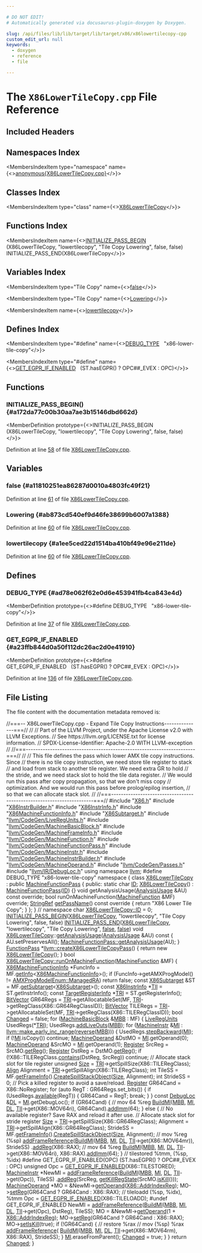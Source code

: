 ```yaml
---

# DO NOT EDIT!
# Automatically generated via docusaurus-plugin-doxygen by Doxygen.

slug: /api/files/lib/lib/target/lib/target/x86/x86lowertilecopy-cpp
custom_edit_url: null
keywords:
  - doxygen
  - reference
  - file

---
```





# The `X86LowerTileCopy.cpp` File Reference

<DoxygenPage pluginConfig={pluginConfig}>



## Included Headers

<IncludesList>
<IncludesListItem
  filePath="X86.h"
  permalink="/docs/api/files/lib/lib/target/lib/target/x86/x86-h"
  isLocal="true" />
<IncludesListItem
  filePath="X86InstrBuilder.h"
  permalink="/docs/api/files/lib/lib/target/lib/target/x86/x86instrbuilder-h"
  isLocal="true" />
<IncludesListItem
  filePath="X86InstrInfo.h"
  permalink="/docs/api/files/lib/lib/target/lib/target/x86/x86instrinfo-h"
  isLocal="true" />
<IncludesListItem
  filePath="X86MachineFunctionInfo.h"
  permalink="/docs/api/files/lib/lib/target/lib/target/x86/x86machinefunctioninfo-h"
  isLocal="true" />
<IncludesListItem
  filePath="X86Subtarget.h"
  permalink="/docs/api/files/lib/lib/target/lib/target/x86/x86subtarget-h"
  isLocal="true" />
<IncludesListItem
  filePath="llvm/CodeGen/LiveRegUnits.h"
  permalink="/docs/api/files/include/include/llvm/include/llvm/codegen/liveregunits-h"
  isLocal="true" />
<IncludesListItem
  filePath="llvm/CodeGen/MachineBasicBlock.h"
  permalink="/docs/api/files/include/include/llvm/include/llvm/codegen/machinebasicblock-h"
  isLocal="true" />
<IncludesListItem
  filePath="llvm/CodeGen/MachineFrameInfo.h"
  permalink="/docs/api/files/include/include/llvm/include/llvm/codegen/machineframeinfo-h"
  isLocal="true" />
<IncludesListItem
  filePath="llvm/CodeGen/MachineFunction.h"
  permalink="/docs/api/files/include/include/llvm/include/llvm/codegen/machinefunction-h"
  isLocal="true" />
<IncludesListItem
  filePath="llvm/CodeGen/MachineFunctionPass.h"
  permalink="/docs/api/files/include/include/llvm/include/llvm/codegen/machinefunctionpass-h"
  isLocal="true" />
<IncludesListItem
  filePath="llvm/CodeGen/MachineInstr.h"
  permalink="/docs/api/files/include/include/llvm/include/llvm/codegen/machineinstr-h"
  isLocal="true" />
<IncludesListItem
  filePath="llvm/CodeGen/MachineInstrBuilder.h"
  permalink="/docs/api/files/include/include/llvm/include/llvm/codegen/machineinstrbuilder-h"
  isLocal="true" />
<IncludesListItem
  filePath="llvm/CodeGen/MachineOperand.h"
  permalink="/docs/api/files/include/include/llvm/include/llvm/codegen/machineoperand-h"
  isLocal="true" />
<IncludesListItem
  filePath="llvm/CodeGen/Passes.h"
  permalink="/docs/api/files/include/include/llvm/include/llvm/codegen/passes-h"
  isLocal="true" />
<IncludesListItem
  filePath="llvm/IR/DebugLoc.h"
  permalink="/docs/api/files/include/include/llvm/include/llvm/ir/debugloc-h"
  isLocal="true" />
</IncludesList>

## Namespaces Index

<MembersIndex>

<MembersIndexItem
  type="namespace"
  name={<><a href="/docs/api/namespaces/anonymous-x86lowertilecopy-cpp-">anonymous&#123;X86LowerTileCopy.cpp&#125;</a></>}>
</MembersIndexItem>

</MembersIndex>

## Classes Index

<MembersIndex>

<MembersIndexItem
  type="class"
  name={<><a href="/docs/api/classes/anonymous-namespace-x86lowertilecopy-cpp-/x86lowertilecopy">X86LowerTileCopy</a></>}>
</MembersIndexItem>

</MembersIndex>

## Functions Index

<MembersIndex>

<MembersIndexItem
  name={<><a href="#a172da77c00b30aa7ae3b15146dbd662d">INITIALIZE&#95;PASS&#95;BEGIN</a> (X86LowerTileCopy, &quot;lowertilecopy&quot;, &quot;Tile Copy Lowering&quot;, false, false) INITIALIZE&#95;PASS&#95;END(X86LowerTileCopy</>}>
</MembersIndexItem>

</MembersIndex>

## Variables Index

<MembersIndex>

<MembersIndexItem
  type="Tile Copy"
  name={<><a href="#a11810251ea86287d0010a4803fc49f21">false</a></>}>
</MembersIndexItem>

<MembersIndexItem
  type="Tile Copy"
  name={<><a href="#ab873cd540ef9d46fe38699b6007a1388">Lowering</a></>}>
</MembersIndexItem>

<MembersIndexItem
  name={<><a href="#a1ee5ced22d1514ba410bf49e96e211de">lowertilecopy</a></>}>
</MembersIndexItem>

</MembersIndex>

## Defines Index

<MembersIndex>

<MembersIndexItem
  type="#define"
  name={<><a href="#ad78e062f62e0d6e453941fb4ca843e4d">DEBUG&#95;TYPE</a>&nbsp;&nbsp;&nbsp;&quot;x86-lower-tile-copy&quot;</>}>
</MembersIndexItem>

<MembersIndexItem
  type="#define"
  name={<><a href="#a23ffb844d0a50f112dc26ac2d0e41910">GET&#95;EGPR&#95;IF&#95;ENABLED</a>&nbsp;&nbsp;&nbsp;(ST.hasEGPR() ? OPC##&#95;EVEX : OPC)</>}>
</MembersIndexItem>

</MembersIndex>


<SectionDefinition>

## Functions

### INITIALIZE&#95;PASS&#95;BEGIN() {#a172da77c00b30aa7ae3b15146dbd662d}

<MemberDefinition
  prototype={<>INITIALIZE&#95;PASS&#95;BEGIN (X86LowerTileCopy, &quot;lowertilecopy&quot;, &quot;Tile Copy Lowering&quot;, false, false)</>}>

Definition at line <a href="#l00058">58</a> of file <a href="/docs/api/files/lib/lib/target/lib/target/x86/x86lowertilecopy-cpp">X86LowerTileCopy.cpp</a>.
</MemberDefinition>

</SectionDefinition>

<SectionDefinition>

## Variables

### false {#a11810251ea86287d0010a4803fc49f21}

<MemberDefinition
  prototype="Tile Copy false">

Definition at line <a href="#l00061">61</a> of file <a href="/docs/api/files/lib/lib/target/lib/target/x86/x86lowertilecopy-cpp">X86LowerTileCopy.cpp</a>.
</MemberDefinition>

### Lowering {#ab873cd540ef9d46fe38699b6007a1388}

<MemberDefinition
  prototype="Tile Copy Lowering">

Definition at line <a href="#l00060">60</a> of file <a href="/docs/api/files/lib/lib/target/lib/target/x86/x86lowertilecopy-cpp">X86LowerTileCopy.cpp</a>.
</MemberDefinition>

### lowertilecopy {#a1ee5ced22d1514ba410bf49e96e211de}

<MemberDefinition
  prototype="lowertilecopy">

Definition at line <a href="#l00060">60</a> of file <a href="/docs/api/files/lib/lib/target/lib/target/x86/x86lowertilecopy-cpp">X86LowerTileCopy.cpp</a>.
</MemberDefinition>

</SectionDefinition>

<SectionDefinition>

## Defines

### DEBUG&#95;TYPE {#ad78e062f62e0d6e453941fb4ca843e4d}

<MemberDefinition
  prototype={<>#define DEBUG&#95;TYPE&nbsp;&nbsp;&nbsp;&quot;x86-lower-tile-copy&quot;</>}>

Definition at line <a href="#l00037">37</a> of file <a href="/docs/api/files/lib/lib/target/lib/target/x86/x86lowertilecopy-cpp">X86LowerTileCopy.cpp</a>.
</MemberDefinition>

### GET&#95;EGPR&#95;IF&#95;ENABLED {#a23ffb844d0a50f112dc26ac2d0e41910}

<MemberDefinition
  prototype={<>#define GET&#95;EGPR&#95;IF&#95;ENABLED&nbsp;&nbsp;&nbsp;(ST.hasEGPR() ? OPC##&#95;EVEX : OPC)</>}>

Definition at line <a href="#l00136">136</a> of file <a href="/docs/api/files/lib/lib/target/lib/target/x86/x86lowertilecopy-cpp">X86LowerTileCopy.cpp</a>.
</MemberDefinition>

</SectionDefinition>

## File Listing

The file content with the documentation metadata removed is:

<ProgramListing>

<Link id="l00001" /><CodeLine lineNumber="1"><span class="doxyHighlightComment">//===-- X86LowerTileCopy.cpp - Expand Tile Copy Instructions---------------===//</span></CodeLine>
<Link id="l00002" /><CodeLine lineNumber="2"><span class="doxyHighlightComment">//</span></CodeLine>
<Link id="l00003" /><CodeLine lineNumber="3"><span class="doxyHighlightComment">// Part of the LLVM Project, under the Apache License v2.0 with LLVM Exceptions.</span></CodeLine>
<Link id="l00004" /><CodeLine lineNumber="4"><span class="doxyHighlightComment">// See https://llvm.org/LICENSE.txt for license information.</span></CodeLine>
<Link id="l00005" /><CodeLine lineNumber="5"><span class="doxyHighlightComment">// SPDX-License-Identifier: Apache-2.0 WITH LLVM-exception</span></CodeLine>
<Link id="l00006" /><CodeLine lineNumber="6"><span class="doxyHighlightComment">//</span></CodeLine>
<Link id="l00007" /><CodeLine lineNumber="7"><span class="doxyHighlightComment">//===----------------------------------------------------------------------===//</span></CodeLine>
<Link id="l00008" /><CodeLine lineNumber="8"><span class="doxyHighlightComment">//</span></CodeLine>
<Link id="l00009" /><CodeLine lineNumber="9"><span class="doxyHighlightComment">// This file defines the pass which lower AMX tile copy instructions. Since</span></CodeLine>
<Link id="l00010" /><CodeLine lineNumber="10"><span class="doxyHighlightComment">// there is no tile copy instruction, we need store tile register to stack</span></CodeLine>
<Link id="l00011" /><CodeLine lineNumber="11"><span class="doxyHighlightComment">// and load from stack to another tile register. We need extra GR to hold</span></CodeLine>
<Link id="l00012" /><CodeLine lineNumber="12"><span class="doxyHighlightComment">// the stride, and we need stack slot to hold the tile data register.</span></CodeLine>
<Link id="l00013" /><CodeLine lineNumber="13"><span class="doxyHighlightComment">// We would run this pass after copy propagation, so that we don&#39;t miss copy</span></CodeLine>
<Link id="l00014" /><CodeLine lineNumber="14"><span class="doxyHighlightComment">// optimization. And we would run this pass before prolog/epilog insertion,</span></CodeLine>
<Link id="l00015" /><CodeLine lineNumber="15"><span class="doxyHighlightComment">// so that we can allocate stack slot.</span></CodeLine>
<Link id="l00016" /><CodeLine lineNumber="16"><span class="doxyHighlightComment">//</span></CodeLine>
<Link id="l00017" /><CodeLine lineNumber="17"><span class="doxyHighlightComment">//===----------------------------------------------------------------------===//</span></CodeLine>
<Link id="l00018" /><CodeLine lineNumber="18"></CodeLine>
<Link id="l00019" /><CodeLine lineNumber="19"><span class="doxyHighlightPreprocessor">#include &quot;<a href="/docs/api/files/lib/lib/target/lib/target/x86/x86-h">X86.h</a>&quot;</span></CodeLine>
<Link id="l00020" /><CodeLine lineNumber="20"><span class="doxyHighlightPreprocessor">#include &quot;<a href="/docs/api/files/lib/lib/target/lib/target/x86/x86instrbuilder-h">X86InstrBuilder.h</a>&quot;</span></CodeLine>
<Link id="l00021" /><CodeLine lineNumber="21"><span class="doxyHighlightPreprocessor">#include &quot;<a href="/docs/api/files/lib/lib/target/lib/target/x86/x86instrinfo-h">X86InstrInfo.h</a>&quot;</span></CodeLine>
<Link id="l00022" /><CodeLine lineNumber="22"><span class="doxyHighlightPreprocessor">#include &quot;<a href="/docs/api/files/lib/lib/target/lib/target/x86/x86machinefunctioninfo-h">X86MachineFunctionInfo.h</a>&quot;</span></CodeLine>
<Link id="l00023" /><CodeLine lineNumber="23"><span class="doxyHighlightPreprocessor">#include &quot;<a href="/docs/api/files/lib/lib/target/lib/target/x86/x86subtarget-h">X86Subtarget.h</a>&quot;</span></CodeLine>
<Link id="l00024" /><CodeLine lineNumber="24"><span class="doxyHighlightPreprocessor">#include &quot;<a href="/docs/api/files/include/include/llvm/include/llvm/codegen/liveregunits-h">llvm/CodeGen/LiveRegUnits.h</a>&quot;</span></CodeLine>
<Link id="l00025" /><CodeLine lineNumber="25"><span class="doxyHighlightPreprocessor">#include &quot;<a href="/docs/api/files/include/include/llvm/include/llvm/codegen/machinebasicblock-h">llvm/CodeGen/MachineBasicBlock.h</a>&quot;</span></CodeLine>
<Link id="l00026" /><CodeLine lineNumber="26"><span class="doxyHighlightPreprocessor">#include &quot;<a href="/docs/api/files/include/include/llvm/include/llvm/codegen/machineframeinfo-h">llvm/CodeGen/MachineFrameInfo.h</a>&quot;</span></CodeLine>
<Link id="l00027" /><CodeLine lineNumber="27"><span class="doxyHighlightPreprocessor">#include &quot;<a href="/docs/api/files/include/include/llvm/include/llvm/codegen/machinefunction-h">llvm/CodeGen/MachineFunction.h</a>&quot;</span></CodeLine>
<Link id="l00028" /><CodeLine lineNumber="28"><span class="doxyHighlightPreprocessor">#include &quot;<a href="/docs/api/files/include/include/llvm/include/llvm/codegen/machinefunctionpass-h">llvm/CodeGen/MachineFunctionPass.h</a>&quot;</span></CodeLine>
<Link id="l00029" /><CodeLine lineNumber="29"><span class="doxyHighlightPreprocessor">#include &quot;<a href="/docs/api/files/include/include/llvm/include/llvm/codegen/machineinstr-h">llvm/CodeGen/MachineInstr.h</a>&quot;</span></CodeLine>
<Link id="l00030" /><CodeLine lineNumber="30"><span class="doxyHighlightPreprocessor">#include &quot;<a href="/docs/api/files/include/include/llvm/include/llvm/codegen/machineinstrbuilder-h">llvm/CodeGen/MachineInstrBuilder.h</a>&quot;</span></CodeLine>
<Link id="l00031" /><CodeLine lineNumber="31"><span class="doxyHighlightPreprocessor">#include &quot;<a href="/docs/api/files/include/include/llvm/include/llvm/codegen/machineoperand-h">llvm/CodeGen/MachineOperand.h</a>&quot;</span></CodeLine>
<Link id="l00032" /><CodeLine lineNumber="32"><span class="doxyHighlightPreprocessor">#include &quot;<a href="/docs/api/files/include/include/llvm/include/llvm/codegen/passes-h">llvm/CodeGen/Passes.h</a>&quot;</span></CodeLine>
<Link id="l00033" /><CodeLine lineNumber="33"><span class="doxyHighlightPreprocessor">#include &quot;<a href="/docs/api/files/include/include/llvm/include/llvm/ir/debugloc-h">llvm/IR/DebugLoc.h</a>&quot;</span></CodeLine>
<Link id="l00034" /><CodeLine lineNumber="34"></CodeLine>
<Link id="l00035" /><CodeLine lineNumber="35"><span class="doxyHighlightKeyword">using namespace </span><span class="doxyHighlight"><a href="/docs/api/namespaces/llvm">llvm</a>;</span></CodeLine>
<Link id="l00036" /><CodeLine lineNumber="36"></CodeLine>
<Link id="l00037" /><CodeLine lineNumber="37" lineLink="#ad78e062f62e0d6e453941fb4ca843e4d"><span class="doxyHighlightPreprocessor">#define DEBUG&#95;TYPE &quot;x86-lower-tile-copy&quot;</span></CodeLine>
<Link id="l00038" /><CodeLine lineNumber="38"></CodeLine>
<Link id="l00039" /><CodeLine lineNumber="39" lineLink="/docs/api/namespaces/anonymous-x86lowertilecopy-cpp-"><span class="doxyHighlightKeyword">namespace </span><span class="doxyHighlight">&#123;</span></CodeLine>
<Link id="l00040" /><CodeLine lineNumber="40"></CodeLine>
<Link id="l00041" /><CodeLine lineNumber="41" lineLink="/docs/api/classes/anonymous-namespace-x86lowertilecopy-cpp-/x86lowertilecopy"><span class="doxyHighlightKeyword">class </span><span class="doxyHighlight"><a href="/docs/api/classes/anonymous-namespace-x86lowertilecopy-cpp-/x86lowertilecopy/#ad6296395792ffa4490ee7ae3553a765a">X86LowerTileCopy</a> : </span><span class="doxyHighlightKeyword">public</span><span class="doxyHighlight"> <a href="/docs/api/classes/llvm/machinefunctionpass/#a29c81d2386f4a727c6d33413807530c8">MachineFunctionPass</a> &#123;</span></CodeLine>
<Link id="l00042" /><CodeLine lineNumber="42"><span class="doxyHighlightKeyword">public</span><span class="doxyHighlight">:</span></CodeLine>
<Link id="l00043" /><CodeLine lineNumber="43" lineLink="/docs/api/classes/anonymous-namespace-x86lowertilecopy-cpp-/x86lowertilecopy/#af3ae08c2e8ba691504434585b34a1cbf"><span class="doxyHighlight">  </span><span class="doxyHighlightKeyword">static</span><span class="doxyHighlight"> </span><span class="doxyHighlightKeywordType">char</span><span class="doxyHighlight"> <a href="/docs/api/classes/anonymous-namespace-x86lowertilecopy-cpp-/x86lowertilecopy/#af3ae08c2e8ba691504434585b34a1cbf">ID</a>;</span></CodeLine>
<Link id="l00044" /><CodeLine lineNumber="44"></CodeLine>
<Link id="l00045" /><CodeLine lineNumber="45" lineLink="/docs/api/classes/anonymous-namespace-x86lowertilecopy-cpp-/x86lowertilecopy/#ad6296395792ffa4490ee7ae3553a765a"><span class="doxyHighlight">  <a href="/docs/api/classes/anonymous-namespace-x86lowertilecopy-cpp-/x86lowertilecopy/#ad6296395792ffa4490ee7ae3553a765a">X86LowerTileCopy</a>() : <a href="/docs/api/classes/llvm/machinefunctionpass/#a29c81d2386f4a727c6d33413807530c8">MachineFunctionPass</a>(<a href="/docs/api/classes/anonymous-namespace-x86lowertilecopy-cpp-/x86lowertilecopy/#af3ae08c2e8ba691504434585b34a1cbf">ID</a>) &#123;&#125;</span></CodeLine>
<Link id="l00046" /><CodeLine lineNumber="46"></CodeLine>
<Link id="l00047" /><CodeLine lineNumber="47"><span class="doxyHighlight">  </span><span class="doxyHighlightKeywordType">void</span><span class="doxyHighlight"> getAnalysisUsage(<a href="/docs/api/classes/llvm/analysisusage">AnalysisUsage</a> &amp;AU) </span><span class="doxyHighlightKeyword">const override</span><span class="doxyHighlight">;</span></CodeLine>
<Link id="l00048" /><CodeLine lineNumber="48"></CodeLine>
<Link id="l00049" /><CodeLine lineNumber="49"><span class="doxyHighlight">  </span><span class="doxyHighlightKeywordType">bool</span><span class="doxyHighlight"> runOnMachineFunction(<a href="/docs/api/classes/llvm/machinefunction">MachineFunction</a> &amp;MF) </span><span class="doxyHighlightKeyword">override</span><span class="doxyHighlight">;</span></CodeLine>
<Link id="l00050" /><CodeLine lineNumber="50"></CodeLine>
<Link id="l00051" /><CodeLine lineNumber="51" lineLink="/docs/api/classes/anonymous-namespace-x86lowertilecopy-cpp-/x86lowertilecopy/#a48d188885e8dabf598836e96c82ba81b"><span class="doxyHighlight">  <a href="/docs/api/classes/llvm/stringref">StringRef</a> <a href="/docs/api/classes/anonymous-namespace-x86lowertilecopy-cpp-/x86lowertilecopy/#a48d188885e8dabf598836e96c82ba81b">getPassName</a>()</span><span class="doxyHighlightKeyword"> const override </span><span class="doxyHighlight">&#123; </span><span class="doxyHighlightKeywordFlow">return</span><span class="doxyHighlight"> </span><span class="doxyHighlightStringLiteral">&quot;X86 Lower Tile Copy&quot;</span><span class="doxyHighlight">; &#125;</span></CodeLine>
<Link id="l00052" /><CodeLine lineNumber="52"><span class="doxyHighlight">&#125;;</span></CodeLine>
<Link id="l00053" /><CodeLine lineNumber="53"></CodeLine>
<Link id="l00054" /><CodeLine lineNumber="54"><span class="doxyHighlight">&#125; </span><span class="doxyHighlightComment">// namespace</span></CodeLine>
<Link id="l00055" /><CodeLine lineNumber="55"></CodeLine>
<Link id="l00056" /><CodeLine lineNumber="56"><span class="doxyHighlightKeywordType">char</span><span class="doxyHighlight"> <a href="/docs/api/classes/anonymous-namespace-x86lowertilecopy-cpp-/x86lowertilecopy/#af3ae08c2e8ba691504434585b34a1cbf">X86LowerTileCopy::ID</a> = 0;</span></CodeLine>
<Link id="l00057" /><CodeLine lineNumber="57"></CodeLine>
<Link id="l00058" /><CodeLine lineNumber="58" lineLink="#a172da77c00b30aa7ae3b15146dbd662d"><span class="doxyHighlight"><a href="/docs/api/files/include/include/llvm/passsupport-h/#aaa970fc931c1c63037a8182e028d04b1">INITIALIZE&#95;PASS&#95;BEGIN</a>(<a href="/docs/api/classes/anonymous-namespace-x86lowertilecopy-cpp-/x86lowertilecopy/#ad6296395792ffa4490ee7ae3553a765a">X86LowerTileCopy</a>, </span><span class="doxyHighlightStringLiteral">&quot;lowertilecopy&quot;</span><span class="doxyHighlight">, </span><span class="doxyHighlightStringLiteral">&quot;Tile Copy Lowering&quot;</span><span class="doxyHighlight">,</span></CodeLine>
<Link id="l00059" /><CodeLine lineNumber="59"><span class="doxyHighlight">                      </span><span class="doxyHighlightKeyword">false</span><span class="doxyHighlight">, </span><span class="doxyHighlightKeyword">false</span><span class="doxyHighlight">)</span></CodeLine>
<Link id="l00060" /><CodeLine lineNumber="60" lineLink="#ab873cd540ef9d46fe38699b6007a1388"><span class="doxyHighlight"><a href="/docs/api/files/include/include/llvm/passsupport-h/#a74ce8276b89067e806f67c45a6d92575">INITIALIZE&#95;PASS&#95;END</a>(<a href="/docs/api/classes/anonymous-namespace-x86lowertilecopy-cpp-/x86lowertilecopy/#ad6296395792ffa4490ee7ae3553a765a">X86LowerTileCopy</a>, </span><span class="doxyHighlightStringLiteral">&quot;lowertilecopy&quot;</span><span class="doxyHighlight">, </span><span class="doxyHighlightStringLiteral">&quot;Tile Copy Lowering&quot;</span><span class="doxyHighlight">,</span></CodeLine>
<Link id="l00061" /><CodeLine lineNumber="61" lineLink="#a11810251ea86287d0010a4803fc49f21"><span class="doxyHighlight">                    <a href="/docs/api/namespaces/false">false</a>, <a href="/docs/api/namespaces/false">false</a>)</span></CodeLine>
<Link id="l00062" /><CodeLine lineNumber="62"></CodeLine>
<Link id="l00063" /><CodeLine lineNumber="63" lineLink="/docs/api/classes/anonymous-namespace-x86lowertilecopy-cpp-/x86lowertilecopy/#a0802d11ec94d12e6d744521d675f6c98"><span class="doxyHighlightKeywordType">void</span><span class="doxyHighlight"> <a href="/docs/api/classes/anonymous-namespace-x86lowertilecopy-cpp-/x86lowertilecopy/#ad6296395792ffa4490ee7ae3553a765a">X86LowerTileCopy</a>::<a href="/docs/api/classes/anonymous-namespace-x86lowertilecopy-cpp-/x86lowertilecopy/#a0802d11ec94d12e6d744521d675f6c98">getAnalysisUsage</a>(<a href="/docs/api/classes/llvm/analysisusage">AnalysisUsage</a> &amp;AU)</span><span class="doxyHighlightKeyword"> const </span><span class="doxyHighlight">&#123;</span></CodeLine>
<Link id="l00064" /><CodeLine lineNumber="64"><span class="doxyHighlight">  AU.setPreservesAll();</span></CodeLine>
<Link id="l00065" /><CodeLine lineNumber="65"><span class="doxyHighlight">  <a href="/docs/api/classes/llvm/machinefunctionpass/#a864fd57b4304ef933b3281d0ef85a88e">MachineFunctionPass::getAnalysisUsage</a>(AU);</span></CodeLine>
<Link id="l00066" /><CodeLine lineNumber="66"><span class="doxyHighlight">&#125;</span></CodeLine>
<Link id="l00067" /><CodeLine lineNumber="67"></CodeLine>
<Link id="l00068" /><CodeLine lineNumber="68" lineLink="/docs/api/namespaces/llvm/#a626043415dcbf36addd46cbe04319ef7"><span class="doxyHighlight"><a href="/docs/api/classes/llvm/functionpass">FunctionPass</a> &#42;<a href="/docs/api/namespaces/llvm/#a626043415dcbf36addd46cbe04319ef7">llvm::createX86LowerTileCopyPass</a>() &#123;</span></CodeLine>
<Link id="l00069" /><CodeLine lineNumber="69"><span class="doxyHighlight">  </span><span class="doxyHighlightKeywordFlow">return</span><span class="doxyHighlight"> </span><span class="doxyHighlightKeyword">new</span><span class="doxyHighlight"> <a href="/docs/api/classes/anonymous-namespace-x86lowertilecopy-cpp-/x86lowertilecopy/#ad6296395792ffa4490ee7ae3553a765a">X86LowerTileCopy</a>();</span></CodeLine>
<Link id="l00070" /><CodeLine lineNumber="70"><span class="doxyHighlight">&#125;</span></CodeLine>
<Link id="l00071" /><CodeLine lineNumber="71"></CodeLine>
<Link id="l00072" /><CodeLine lineNumber="72" lineLink="/docs/api/classes/anonymous-namespace-x86lowertilecopy-cpp-/x86lowertilecopy/#aa17be634e24513ab263db157b226268b"><span class="doxyHighlightKeywordType">bool</span><span class="doxyHighlight"> <a href="/docs/api/classes/anonymous-namespace-x86lowertilecopy-cpp-/x86lowertilecopy/#aa17be634e24513ab263db157b226268b">X86LowerTileCopy::runOnMachineFunction</a>(<a href="/docs/api/classes/llvm/machinefunction">MachineFunction</a> &amp;MF) &#123;</span></CodeLine>
<Link id="l00073" /><CodeLine lineNumber="73"><span class="doxyHighlight">  <a href="/docs/api/classes/llvm/x86machinefunctioninfo">X86MachineFunctionInfo</a> &#42;FuncInfo = MF.<a href="/docs/api/classes/llvm/machinefunction/#ab7feae1932b436c8630e247166ec42b7">getInfo</a>&lt;<a href="/docs/api/classes/llvm/x86machinefunctioninfo">X86MachineFunctionInfo</a>&gt;();</span></CodeLine>
<Link id="l00074" /><CodeLine lineNumber="74"><span class="doxyHighlight">  </span><span class="doxyHighlightKeywordFlow">if</span><span class="doxyHighlight"> (FuncInfo-&gt;getAMXProgModel() != <a href="/docs/api/namespaces/llvm/#a7a24c2247bd546fc56e2de6cfd04a3d7aa92628f81845096d30f91faafc41c043">AMXProgModelEnum::ManagedRA</a>)</span></CodeLine>
<Link id="l00075" /><CodeLine lineNumber="75"><span class="doxyHighlight">    </span><span class="doxyHighlightKeywordFlow">return</span><span class="doxyHighlight"> </span><span class="doxyHighlightKeyword">false</span><span class="doxyHighlight">;</span></CodeLine>
<Link id="l00076" /><CodeLine lineNumber="76"></CodeLine>
<Link id="l00077" /><CodeLine lineNumber="77"><span class="doxyHighlight">  </span><span class="doxyHighlightKeyword">const</span><span class="doxyHighlight"> <a href="/docs/api/classes/llvm/x86subtarget">X86Subtarget</a> &amp;ST = MF.<a href="/docs/api/classes/llvm/machinefunction/#a3825368aca2bc1550d173660df4da6a6">getSubtarget</a>&lt;<a href="/docs/api/classes/llvm/x86subtarget">X86Subtarget</a>&gt;();</span></CodeLine>
<Link id="l00078" /><CodeLine lineNumber="78"><span class="doxyHighlight">  </span><span class="doxyHighlightKeyword">const</span><span class="doxyHighlight"> <a href="/docs/api/classes/llvm/x86instrinfo">X86InstrInfo</a> &#42;<a href="/docs/api/files/lib/lib/target/lib/target/hexagon/hexagoncopytocombine-cpp/#a1d40004718218dbdf06b496766299101">TII</a> = ST.getInstrInfo();</span></CodeLine>
<Link id="l00079" /><CodeLine lineNumber="79"><span class="doxyHighlight">  </span><span class="doxyHighlightKeyword">const</span><span class="doxyHighlight"> <a href="/docs/api/classes/llvm/targetregisterinfo">TargetRegisterInfo</a> &#42;<a href="/docs/api/files/lib/lib/codegen/machinesink-cpp/#a0f36ed1bc17fc1aa97fe291c439a0698">TRI</a> = ST.getRegisterInfo();</span></CodeLine>
<Link id="l00080" /><CodeLine lineNumber="80"><span class="doxyHighlight">  <a href="/docs/api/classes/llvm/bitvector">BitVector</a> GR64Regs =</span></CodeLine>
<Link id="l00081" /><CodeLine lineNumber="81"><span class="doxyHighlight">      <a href="/docs/api/files/lib/lib/codegen/machinesink-cpp/#a0f36ed1bc17fc1aa97fe291c439a0698">TRI</a>-&gt;getAllocatableSet(MF, <a href="/docs/api/files/lib/lib/codegen/machinesink-cpp/#a0f36ed1bc17fc1aa97fe291c439a0698">TRI</a>-&gt;getRegClass(X86::GR64RegClassID));</span></CodeLine>
<Link id="l00082" /><CodeLine lineNumber="82"><span class="doxyHighlight">  <a href="/docs/api/classes/llvm/bitvector">BitVector</a> TILERegs =</span></CodeLine>
<Link id="l00083" /><CodeLine lineNumber="83"><span class="doxyHighlight">      <a href="/docs/api/files/lib/lib/codegen/machinesink-cpp/#a0f36ed1bc17fc1aa97fe291c439a0698">TRI</a>-&gt;getAllocatableSet(MF, <a href="/docs/api/files/lib/lib/codegen/machinesink-cpp/#a0f36ed1bc17fc1aa97fe291c439a0698">TRI</a>-&gt;getRegClass(X86::TILERegClassID));</span></CodeLine>
<Link id="l00084" /><CodeLine lineNumber="84"><span class="doxyHighlight">  </span><span class="doxyHighlightKeywordType">bool</span><span class="doxyHighlight"> <a href="/docs/api/groups/arcopt/#gaa57b1a4e6a1c79233913139635169cf1">Changed</a> = </span><span class="doxyHighlightKeyword">false</span><span class="doxyHighlight">;</span></CodeLine>
<Link id="l00085" /><CodeLine lineNumber="85"></CodeLine>
<Link id="l00086" /><CodeLine lineNumber="86"><span class="doxyHighlight">  </span><span class="doxyHighlightKeywordFlow">for</span><span class="doxyHighlight"> (<a href="/docs/api/classes/llvm/machinebasicblock">MachineBasicBlock</a> &amp;<a href="/docs/api/files/lib/lib/target/lib/target/arm/armslshardening-cpp/#a5958512eae2979bd2eb383977996a600">MBB</a> : MF) &#123;</span></CodeLine>
<Link id="l00087" /><CodeLine lineNumber="87"><span class="doxyHighlight">    <a href="/docs/api/classes/llvm/liveregunits">LiveRegUnits</a> UsedRegs(&#42;<a href="/docs/api/files/lib/lib/codegen/machinesink-cpp/#a0f36ed1bc17fc1aa97fe291c439a0698">TRI</a>);</span></CodeLine>
<Link id="l00088" /><CodeLine lineNumber="88"><span class="doxyHighlight">    UsedRegs.<a href="/docs/api/classes/llvm/liveregunits/#ab4fff7ad3de452b1b1d20de5afd986a3">addLiveOuts</a>(<a href="/docs/api/files/lib/lib/target/lib/target/arm/armslshardening-cpp/#a5958512eae2979bd2eb383977996a600">MBB</a>);</span></CodeLine>
<Link id="l00089" /><CodeLine lineNumber="89"><span class="doxyHighlight">    </span><span class="doxyHighlightKeywordFlow">for</span><span class="doxyHighlight"> (<a href="/docs/api/classes/llvm/machineinstr">MachineInstr</a> &amp;<a href="/docs/api/files/lib/lib/codegen/lib/codegen/globalisel/irtranslator-cpp/#abe44dfdea65b4f7e11e0a608ab708b76">MI</a> : <a href="/docs/api/namespaces/llvm/#a3d2cdc4a0db233678e7141c9d6ea3419">llvm::make&#95;early&#95;inc&#95;range</a>(<a href="/docs/api/namespaces/llvm/#a6b0ac1fa4f05de76413c5e0ca6334035">reverse</a>(<a href="/docs/api/files/lib/lib/target/lib/target/arm/armslshardening-cpp/#a5958512eae2979bd2eb383977996a600">MBB</a>))) &#123;</span></CodeLine>
<Link id="l00090" /><CodeLine lineNumber="90"><span class="doxyHighlight">      UsedRegs.<a href="/docs/api/classes/llvm/liveregunits/#aa5fb273566c37fdc7da88a0fec5a554c">stepBackward</a>(<a href="/docs/api/files/lib/lib/codegen/lib/codegen/globalisel/irtranslator-cpp/#abe44dfdea65b4f7e11e0a608ab708b76">MI</a>);</span></CodeLine>
<Link id="l00091" /><CodeLine lineNumber="91"><span class="doxyHighlight">      </span><span class="doxyHighlightKeywordFlow">if</span><span class="doxyHighlight"> (!<a href="/docs/api/files/lib/lib/codegen/lib/codegen/globalisel/irtranslator-cpp/#abe44dfdea65b4f7e11e0a608ab708b76">MI</a>.isCopy())</span></CodeLine>
<Link id="l00092" /><CodeLine lineNumber="92"><span class="doxyHighlight">        </span><span class="doxyHighlightKeywordFlow">continue</span><span class="doxyHighlight">;</span></CodeLine>
<Link id="l00093" /><CodeLine lineNumber="93"><span class="doxyHighlight">      <a href="/docs/api/classes/llvm/machineoperand">MachineOperand</a> &amp;DstMO = <a href="/docs/api/files/lib/lib/codegen/lib/codegen/globalisel/irtranslator-cpp/#abe44dfdea65b4f7e11e0a608ab708b76">MI</a>.getOperand(0);</span></CodeLine>
<Link id="l00094" /><CodeLine lineNumber="94"><span class="doxyHighlight">      <a href="/docs/api/classes/llvm/machineoperand">MachineOperand</a> &amp;SrcMO = <a href="/docs/api/files/lib/lib/codegen/lib/codegen/globalisel/irtranslator-cpp/#abe44dfdea65b4f7e11e0a608ab708b76">MI</a>.getOperand(1);</span></CodeLine>
<Link id="l00095" /><CodeLine lineNumber="95"><span class="doxyHighlight">      <a href="/docs/api/classes/llvm/register">Register</a> SrcReg = SrcMO.<a href="/docs/api/classes/llvm/machineoperand/#ac0035d7c1c860501c877c20e6e93297b">getReg</a>();</span></CodeLine>
<Link id="l00096" /><CodeLine lineNumber="96"><span class="doxyHighlight">      <a href="/docs/api/classes/llvm/register">Register</a> DstReg = DstMO.<a href="/docs/api/classes/llvm/machineoperand/#ac0035d7c1c860501c877c20e6e93297b">getReg</a>();</span></CodeLine>
<Link id="l00097" /><CodeLine lineNumber="97"><span class="doxyHighlight">      </span><span class="doxyHighlightKeywordFlow">if</span><span class="doxyHighlight"> (!X86::TILERegClass.<a href="/docs/api/files/lib/lib/sandboxir/value-cpp/#a34433c37334a1cde3d58cde3099257dd">contains</a>(DstReg, SrcReg))</span></CodeLine>
<Link id="l00098" /><CodeLine lineNumber="98"><span class="doxyHighlight">        </span><span class="doxyHighlightKeywordFlow">continue</span><span class="doxyHighlight">;</span></CodeLine>
<Link id="l00099" /><CodeLine lineNumber="99"></CodeLine>
<Link id="l00100" /><CodeLine lineNumber="100"><span class="doxyHighlight">      </span><span class="doxyHighlightComment">// Allocate stack slot for tile register</span></CodeLine>
<Link id="l00101" /><CodeLine lineNumber="101"><span class="doxyHighlight">      </span><span class="doxyHighlightKeywordType">unsigned</span><span class="doxyHighlight"> <a href="/docs/api/files/lib/lib/analysis/inlineorder-cpp/#a7ee6f0cb51c3b9056199e9a0001fe8c3a6f6cb72d544962fa333e2e34ce64f719">Size</a> = <a href="/docs/api/files/lib/lib/codegen/machinesink-cpp/#a0f36ed1bc17fc1aa97fe291c439a0698">TRI</a>-&gt;getSpillSize(X86::TILERegClass);</span></CodeLine>
<Link id="l00102" /><CodeLine lineNumber="102"><span class="doxyHighlight">      <a href="/docs/api/structs/llvm/align">Align</a> Alignment = <a href="/docs/api/files/lib/lib/codegen/machinesink-cpp/#a0f36ed1bc17fc1aa97fe291c439a0698">TRI</a>-&gt;getSpillAlign(X86::TILERegClass);</span></CodeLine>
<Link id="l00103" /><CodeLine lineNumber="103"><span class="doxyHighlight">      </span><span class="doxyHighlightKeywordType">int</span><span class="doxyHighlight"> TileSS = MF.<a href="/docs/api/classes/llvm/machinefunction/#a54f334a9c8ca6d105eae383ae87e4524">getFrameInfo</a>().<a href="/docs/api/classes/llvm/machineframeinfo/#a61960903871aa95a7161074c6f1eec8f">CreateSpillStackObject</a>(<a href="/docs/api/files/lib/lib/analysis/inlineorder-cpp/#a7ee6f0cb51c3b9056199e9a0001fe8c3a6f6cb72d544962fa333e2e34ce64f719">Size</a>, Alignment);</span></CodeLine>
<Link id="l00104" /><CodeLine lineNumber="104"></CodeLine>
<Link id="l00105" /><CodeLine lineNumber="105"><span class="doxyHighlight">      </span><span class="doxyHighlightKeywordType">int</span><span class="doxyHighlight"> StrideSS = 0;</span></CodeLine>
<Link id="l00106" /><CodeLine lineNumber="106"></CodeLine>
<Link id="l00107" /><CodeLine lineNumber="107"><span class="doxyHighlight">      </span><span class="doxyHighlightComment">// Pick a killed register to avoid a save/reload.</span></CodeLine>
<Link id="l00108" /><CodeLine lineNumber="108"><span class="doxyHighlight">      <a href="/docs/api/classes/llvm/register">Register</a> GR64Cand = X86::NoRegister;</span></CodeLine>
<Link id="l00109" /><CodeLine lineNumber="109"><span class="doxyHighlight">      </span><span class="doxyHighlightKeywordFlow">for</span><span class="doxyHighlight"> (</span><span class="doxyHighlightKeyword">auto</span><span class="doxyHighlight"> RegT : GR64Regs.set&#95;bits()) &#123;</span></CodeLine>
<Link id="l00110" /><CodeLine lineNumber="110"><span class="doxyHighlight">        </span><span class="doxyHighlightKeywordFlow">if</span><span class="doxyHighlight"> (UsedRegs.<a href="/docs/api/classes/llvm/liveregunits/#a3996f7c3774880bfe32422602fe34f9c">available</a>(RegT)) &#123;</span></CodeLine>
<Link id="l00111" /><CodeLine lineNumber="111"><span class="doxyHighlight">          GR64Cand = RegT;</span></CodeLine>
<Link id="l00112" /><CodeLine lineNumber="112"><span class="doxyHighlight">          </span><span class="doxyHighlightKeywordFlow">break</span><span class="doxyHighlight">;</span></CodeLine>
<Link id="l00113" /><CodeLine lineNumber="113"><span class="doxyHighlight">        &#125;</span></CodeLine>
<Link id="l00114" /><CodeLine lineNumber="114"><span class="doxyHighlight">      &#125;</span></CodeLine>
<Link id="l00115" /><CodeLine lineNumber="115"></CodeLine>
<Link id="l00116" /><CodeLine lineNumber="116"><span class="doxyHighlight">      </span><span class="doxyHighlightKeyword">const</span><span class="doxyHighlight"> <a href="/docs/api/classes/llvm/debugloc">DebugLoc</a> &amp;<a href="/docs/api/files/lib/lib/target/lib/target/arm/armslshardening-cpp/#ad467c4ab9119043f9b7750ab986be61a">DL</a> = <a href="/docs/api/files/lib/lib/codegen/lib/codegen/globalisel/irtranslator-cpp/#abe44dfdea65b4f7e11e0a608ab708b76">MI</a>.getDebugLoc();</span></CodeLine>
<Link id="l00117" /><CodeLine lineNumber="117"><span class="doxyHighlight">      </span><span class="doxyHighlightKeywordFlow">if</span><span class="doxyHighlight"> (GR64Cand) &#123;</span></CodeLine>
<Link id="l00118" /><CodeLine lineNumber="118"><span class="doxyHighlight">        </span><span class="doxyHighlightComment">// mov 64 %reg</span></CodeLine>
<Link id="l00119" /><CodeLine lineNumber="119"><span class="doxyHighlight">        <a href="/docs/api/namespaces/llvm/#a17e04afcf0c5efeb0eb6a9a45287b5e4">BuildMI</a>(<a href="/docs/api/files/lib/lib/target/lib/target/arm/armslshardening-cpp/#a5958512eae2979bd2eb383977996a600">MBB</a>, <a href="/docs/api/files/lib/lib/codegen/lib/codegen/globalisel/irtranslator-cpp/#abe44dfdea65b4f7e11e0a608ab708b76">MI</a>, <a href="/docs/api/files/lib/lib/target/lib/target/arm/armslshardening-cpp/#ad467c4ab9119043f9b7750ab986be61a">DL</a>, <a href="/docs/api/files/lib/lib/target/lib/target/hexagon/hexagoncopytocombine-cpp/#a1d40004718218dbdf06b496766299101">TII</a>-&gt;get(X86::MOV64ri), GR64Cand).<a href="/docs/api/classes/llvm/machineinstrbuilder/#a6c1f959947905135c7dd215b64957654">addImm</a>(64);</span></CodeLine>
<Link id="l00120" /><CodeLine lineNumber="120"><span class="doxyHighlight">      &#125; </span><span class="doxyHighlightKeywordFlow">else</span><span class="doxyHighlight"> &#123;</span></CodeLine>
<Link id="l00121" /><CodeLine lineNumber="121"><span class="doxyHighlight">        </span><span class="doxyHighlightComment">// No available register? Save RAX and reload it after use.</span></CodeLine>
<Link id="l00122" /><CodeLine lineNumber="122"></CodeLine>
<Link id="l00123" /><CodeLine lineNumber="123"><span class="doxyHighlight">        </span><span class="doxyHighlightComment">// Allocate stack slot for stride register</span></CodeLine>
<Link id="l00124" /><CodeLine lineNumber="124"><span class="doxyHighlight">        <a href="/docs/api/files/lib/lib/analysis/inlineorder-cpp/#a7ee6f0cb51c3b9056199e9a0001fe8c3a6f6cb72d544962fa333e2e34ce64f719">Size</a> = <a href="/docs/api/files/lib/lib/codegen/machinesink-cpp/#a0f36ed1bc17fc1aa97fe291c439a0698">TRI</a>-&gt;getSpillSize(X86::GR64RegClass);</span></CodeLine>
<Link id="l00125" /><CodeLine lineNumber="125"><span class="doxyHighlight">        Alignment = <a href="/docs/api/files/lib/lib/codegen/machinesink-cpp/#a0f36ed1bc17fc1aa97fe291c439a0698">TRI</a>-&gt;getSpillAlign(X86::GR64RegClass);</span></CodeLine>
<Link id="l00126" /><CodeLine lineNumber="126"><span class="doxyHighlight">        StrideSS = MF.<a href="/docs/api/classes/llvm/machinefunction/#a54f334a9c8ca6d105eae383ae87e4524">getFrameInfo</a>().<a href="/docs/api/classes/llvm/machineframeinfo/#a61960903871aa95a7161074c6f1eec8f">CreateSpillStackObject</a>(<a href="/docs/api/files/lib/lib/analysis/inlineorder-cpp/#a7ee6f0cb51c3b9056199e9a0001fe8c3a6f6cb72d544962fa333e2e34ce64f719">Size</a>, Alignment);</span></CodeLine>
<Link id="l00127" /><CodeLine lineNumber="127"></CodeLine>
<Link id="l00128" /><CodeLine lineNumber="128"><span class="doxyHighlight">        </span><span class="doxyHighlightComment">// mov %reg (%sp)</span></CodeLine>
<Link id="l00129" /><CodeLine lineNumber="129"><span class="doxyHighlight">        <a href="/docs/api/namespaces/llvm/#a3e8b1da7820b3f19cfb702d4312410ce">addFrameReference</a>(<a href="/docs/api/namespaces/llvm/#a17e04afcf0c5efeb0eb6a9a45287b5e4">BuildMI</a>(<a href="/docs/api/files/lib/lib/target/lib/target/arm/armslshardening-cpp/#a5958512eae2979bd2eb383977996a600">MBB</a>, <a href="/docs/api/files/lib/lib/codegen/lib/codegen/globalisel/irtranslator-cpp/#abe44dfdea65b4f7e11e0a608ab708b76">MI</a>, <a href="/docs/api/files/lib/lib/target/lib/target/arm/armslshardening-cpp/#ad467c4ab9119043f9b7750ab986be61a">DL</a>, <a href="/docs/api/files/lib/lib/target/lib/target/hexagon/hexagoncopytocombine-cpp/#a1d40004718218dbdf06b496766299101">TII</a>-&gt;get(X86::MOV64mr)),</span></CodeLine>
<Link id="l00130" /><CodeLine lineNumber="130"><span class="doxyHighlight">                          StrideSS)</span></CodeLine>
<Link id="l00131" /><CodeLine lineNumber="131"><span class="doxyHighlight">            .<a href="/docs/api/classes/llvm/machineinstrbuilder/#a927857fc69e4b4f0cde307f86f180df5">addReg</a>(X86::RAX);</span></CodeLine>
<Link id="l00132" /><CodeLine lineNumber="132"><span class="doxyHighlight">        </span><span class="doxyHighlightComment">// mov 64 %reg</span></CodeLine>
<Link id="l00133" /><CodeLine lineNumber="133"><span class="doxyHighlight">        <a href="/docs/api/namespaces/llvm/#a17e04afcf0c5efeb0eb6a9a45287b5e4">BuildMI</a>(<a href="/docs/api/files/lib/lib/target/lib/target/arm/armslshardening-cpp/#a5958512eae2979bd2eb383977996a600">MBB</a>, <a href="/docs/api/files/lib/lib/codegen/lib/codegen/globalisel/irtranslator-cpp/#abe44dfdea65b4f7e11e0a608ab708b76">MI</a>, <a href="/docs/api/files/lib/lib/target/lib/target/arm/armslshardening-cpp/#ad467c4ab9119043f9b7750ab986be61a">DL</a>, <a href="/docs/api/files/lib/lib/target/lib/target/hexagon/hexagoncopytocombine-cpp/#a1d40004718218dbdf06b496766299101">TII</a>-&gt;get(X86::MOV64ri), X86::RAX).<a href="/docs/api/classes/llvm/machineinstrbuilder/#a6c1f959947905135c7dd215b64957654">addImm</a>(64);</span></CodeLine>
<Link id="l00134" /><CodeLine lineNumber="134"><span class="doxyHighlight">      &#125;</span></CodeLine>
<Link id="l00135" /><CodeLine lineNumber="135"><span class="doxyHighlight">      </span><span class="doxyHighlightComment">// tilestored %tmm, (%sp, %idx)</span></CodeLine>
<Link id="l00136" /><CodeLine lineNumber="136"><span class="doxyHighlightPreprocessor">#define GET&#95;EGPR&#95;IF&#95;ENABLED(OPC) (ST.hasEGPR() ? OPC##&#95;EVEX : OPC)</span></CodeLine>
<Link id="l00137" /><CodeLine lineNumber="137"><span class="doxyHighlight">      </span><span class="doxyHighlightKeywordType">unsigned</span><span class="doxyHighlight"> Opc = <a href="#a23ffb844d0a50f112dc26ac2d0e41910">GET&#95;EGPR&#95;IF&#95;ENABLED</a>(X86::TILESTORED);</span></CodeLine>
<Link id="l00138" /><CodeLine lineNumber="138"><span class="doxyHighlight">      <a href="/docs/api/classes/llvm/machineinstr">MachineInstr</a> &#42;NewMI =</span></CodeLine>
<Link id="l00139" /><CodeLine lineNumber="139"><span class="doxyHighlight">          <a href="/docs/api/namespaces/llvm/#a3e8b1da7820b3f19cfb702d4312410ce">addFrameReference</a>(<a href="/docs/api/namespaces/llvm/#a17e04afcf0c5efeb0eb6a9a45287b5e4">BuildMI</a>(<a href="/docs/api/files/lib/lib/target/lib/target/arm/armslshardening-cpp/#a5958512eae2979bd2eb383977996a600">MBB</a>, <a href="/docs/api/files/lib/lib/codegen/lib/codegen/globalisel/irtranslator-cpp/#abe44dfdea65b4f7e11e0a608ab708b76">MI</a>, <a href="/docs/api/files/lib/lib/target/lib/target/arm/armslshardening-cpp/#ad467c4ab9119043f9b7750ab986be61a">DL</a>, <a href="/docs/api/files/lib/lib/target/lib/target/hexagon/hexagoncopytocombine-cpp/#a1d40004718218dbdf06b496766299101">TII</a>-&gt;get(Opc)), TileSS)</span></CodeLine>
<Link id="l00140" /><CodeLine lineNumber="140"><span class="doxyHighlight">              .<a href="/docs/api/classes/llvm/machineinstrbuilder/#a927857fc69e4b4f0cde307f86f180df5">addReg</a>(SrcReg, <a href="/docs/api/namespaces/llvm/#aac57d4100e9a9d02522fbd724568397d">getKillRegState</a>(SrcMO.<a href="/docs/api/classes/llvm/machineoperand/#a4046212ebc647b17e811837ae4ea3afd">isKill</a>()));</span></CodeLine>
<Link id="l00141" /><CodeLine lineNumber="141"><span class="doxyHighlight">      <a href="/docs/api/classes/llvm/machineoperand">MachineOperand</a> &#42;MO = &amp;NewMI-&gt;<a href="/docs/api/classes/llvm/machineinstr/#ad67c9230577a0b640c52852c75c93939">getOperand</a>(<a href="/docs/api/namespaces/llvm/x86/#a2a5aec578e2e391e99e1705012752d84aba7ebe0e28a2c1c4c14343f549c01462">X86::AddrIndexReg</a>);</span></CodeLine>
<Link id="l00142" /><CodeLine lineNumber="142"><span class="doxyHighlight">      MO-&gt;<a href="/docs/api/classes/llvm/machineoperand/#a682ba82f42f7903d0000ffbb13ea3b57">setReg</a>(GR64Cand ? GR64Cand : X86::RAX);</span></CodeLine>
<Link id="l00143" /><CodeLine lineNumber="143"><span class="doxyHighlight">      </span><span class="doxyHighlightComment">// tileloadd (%sp, %idx), %tmm</span></CodeLine>
<Link id="l00144" /><CodeLine lineNumber="144"><span class="doxyHighlight">      Opc = <a href="#a23ffb844d0a50f112dc26ac2d0e41910">GET&#95;EGPR&#95;IF&#95;ENABLED</a>(X86::TILELOADD);</span></CodeLine>
<Link id="l00145" /><CodeLine lineNumber="145"><span class="doxyHighlightPreprocessor">#undef GET&#95;EGPR&#95;IF&#95;ENABLED</span></CodeLine>
<Link id="l00146" /><CodeLine lineNumber="146"><span class="doxyHighlight">      NewMI = <a href="/docs/api/namespaces/llvm/#a3e8b1da7820b3f19cfb702d4312410ce">addFrameReference</a>(<a href="/docs/api/namespaces/llvm/#a17e04afcf0c5efeb0eb6a9a45287b5e4">BuildMI</a>(<a href="/docs/api/files/lib/lib/target/lib/target/arm/armslshardening-cpp/#a5958512eae2979bd2eb383977996a600">MBB</a>, <a href="/docs/api/files/lib/lib/codegen/lib/codegen/globalisel/irtranslator-cpp/#abe44dfdea65b4f7e11e0a608ab708b76">MI</a>, <a href="/docs/api/files/lib/lib/target/lib/target/arm/armslshardening-cpp/#ad467c4ab9119043f9b7750ab986be61a">DL</a>, <a href="/docs/api/files/lib/lib/target/lib/target/hexagon/hexagoncopytocombine-cpp/#a1d40004718218dbdf06b496766299101">TII</a>-&gt;get(Opc), DstReg),</span></CodeLine>
<Link id="l00147" /><CodeLine lineNumber="147"><span class="doxyHighlight">                                TileSS);</span></CodeLine>
<Link id="l00148" /><CodeLine lineNumber="148"><span class="doxyHighlight">      MO = &amp;NewMI-&gt;<a href="/docs/api/classes/llvm/machineinstr/#ad67c9230577a0b640c52852c75c93939">getOperand</a>(1 + <a href="/docs/api/namespaces/llvm/x86/#a2a5aec578e2e391e99e1705012752d84aba7ebe0e28a2c1c4c14343f549c01462">X86::AddrIndexReg</a>);</span></CodeLine>
<Link id="l00149" /><CodeLine lineNumber="149"><span class="doxyHighlight">      MO-&gt;<a href="/docs/api/classes/llvm/machineoperand/#a682ba82f42f7903d0000ffbb13ea3b57">setReg</a>(GR64Cand ? GR64Cand : X86::RAX);</span></CodeLine>
<Link id="l00150" /><CodeLine lineNumber="150"><span class="doxyHighlight">      MO-&gt;<a href="/docs/api/classes/llvm/machineoperand/#a8a82683fccdef8a5ef772ef03277aee7">setIsKill</a>(</span><span class="doxyHighlightKeyword">true</span><span class="doxyHighlight">);</span></CodeLine>
<Link id="l00151" /><CodeLine lineNumber="151"><span class="doxyHighlight">      </span><span class="doxyHighlightKeywordFlow">if</span><span class="doxyHighlight"> (!GR64Cand) &#123;</span></CodeLine>
<Link id="l00152" /><CodeLine lineNumber="152"><span class="doxyHighlight">        </span><span class="doxyHighlightComment">// restore %rax</span></CodeLine>
<Link id="l00153" /><CodeLine lineNumber="153"><span class="doxyHighlight">        </span><span class="doxyHighlightComment">// mov (%sp) %rax</span></CodeLine>
<Link id="l00154" /><CodeLine lineNumber="154"><span class="doxyHighlight">        <a href="/docs/api/namespaces/llvm/#a3e8b1da7820b3f19cfb702d4312410ce">addFrameReference</a>(</span></CodeLine>
<Link id="l00155" /><CodeLine lineNumber="155"><span class="doxyHighlight">            <a href="/docs/api/namespaces/llvm/#a17e04afcf0c5efeb0eb6a9a45287b5e4">BuildMI</a>(<a href="/docs/api/files/lib/lib/target/lib/target/arm/armslshardening-cpp/#a5958512eae2979bd2eb383977996a600">MBB</a>, <a href="/docs/api/files/lib/lib/codegen/lib/codegen/globalisel/irtranslator-cpp/#abe44dfdea65b4f7e11e0a608ab708b76">MI</a>, <a href="/docs/api/files/lib/lib/target/lib/target/arm/armslshardening-cpp/#ad467c4ab9119043f9b7750ab986be61a">DL</a>, <a href="/docs/api/files/lib/lib/target/lib/target/hexagon/hexagoncopytocombine-cpp/#a1d40004718218dbdf06b496766299101">TII</a>-&gt;get(X86::MOV64rm), X86::RAX), StrideSS);</span></CodeLine>
<Link id="l00156" /><CodeLine lineNumber="156"><span class="doxyHighlight">      &#125;</span></CodeLine>
<Link id="l00157" /><CodeLine lineNumber="157"><span class="doxyHighlight">      <a href="/docs/api/files/lib/lib/codegen/lib/codegen/globalisel/irtranslator-cpp/#abe44dfdea65b4f7e11e0a608ab708b76">MI</a>.eraseFromParent();</span></CodeLine>
<Link id="l00158" /><CodeLine lineNumber="158"><span class="doxyHighlight">      <a href="/docs/api/groups/arcopt/#gaa57b1a4e6a1c79233913139635169cf1">Changed</a> = </span><span class="doxyHighlightKeyword">true</span><span class="doxyHighlight">;</span></CodeLine>
<Link id="l00159" /><CodeLine lineNumber="159"><span class="doxyHighlight">    &#125;</span></CodeLine>
<Link id="l00160" /><CodeLine lineNumber="160"><span class="doxyHighlight">  &#125;</span></CodeLine>
<Link id="l00161" /><CodeLine lineNumber="161"><span class="doxyHighlight">  </span><span class="doxyHighlightKeywordFlow">return</span><span class="doxyHighlight"> <a href="/docs/api/groups/arcopt/#gaa57b1a4e6a1c79233913139635169cf1">Changed</a>;</span></CodeLine>
<Link id="l00162" /><CodeLine lineNumber="162"><span class="doxyHighlight">&#125;</span></CodeLine>

</ProgramListing>


</DoxygenPage>
